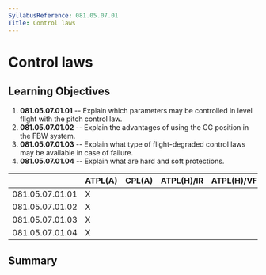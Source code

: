 ```yaml
---
SyllabusReference: 081.05.07.01
Title: Control laws
---
```


# Control laws

## Learning Objectives

1.  **081.05.07.01.01** -- Explain which parameters may be controlled in level
    flight with the pitch control law.
2.  **081.05.07.01.02** -- Explain the advantages of using the CG position in
    the FBW system.
3.  **081.05.07.01.03** -- Explain what type of flight-degraded control laws may
    be available in case of failure.
4.  **081.05.07.01.04** -- Explain what are hard and soft protections.

|                 | ATPL(A) | CPL(A) | ATPL(H)/IR | ATPL(H)/VFR | CPL(H) | IR  | CBIR(A) |
| --------------- | ------- | ------ | ---------- | ----------- | ------ | --- | ------- |
| 081.05.07.01.01 | X       |        |            |             |        |     |         |
| 081.05.07.01.02 | X       |        |            |             |        |     |         |
| 081.05.07.01.03 | X       |        |            |             |        |     |         |
| 081.05.07.01.04 | X       |        |            |             |        |     |         |

## Summary
